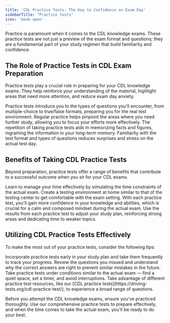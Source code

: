 ```yaml
---
title: 'CDL Practice Tests: The Key to Confidence on Exam Day'
sidebarTitle: "Practice tests"
icon: 'book-open'
---
```


Practice is paramount when it comes to the CDL knowledge exams. These practice tests are not just a preview of the exam format and questions; they are a fundamental part of your study regimen that build familiarity and confidence.

## The Role of Practice Tests in CDL Exam Preparation

Practice tests play a crucial role in preparing for your CDL knowledge exams. They help reinforce your understanding of the material, highlight areas that need more attention, and reduce exam day anxiety.

<AccordionGroup>

<Accordion title="Familiarize with Question Formats">
Practice tests introduce you to the types of questions you'll encounter, from multiple-choice to true/false formats, preparing you for the real test environment.
</Accordion>

<Accordion title="Identify Knowledge Gaps">
Regular practice helps pinpoint the areas where you need further study, allowing you to focus your efforts more effectively.
</Accordion>

<Accordion title="Boost Retention through Repetition">
The repetition of taking practice tests aids in memorizing facts and figures, ingraining the information in your long-term memory.
</Accordion>

<Accordion title="Reduce Test Anxiety">
Familiarity with the test format and types of questions reduces surprises and stress on the actual test day.
</Accordion>

</AccordionGroup>

## Benefits of Taking CDL Practice Tests

Beyond preparation, practice tests offer a range of benefits that contribute to a successful outcome when you sit for your CDL exams.

<AccordionGroup>

<Accordion title="Improve Time Management">
Learn to manage your time effectively by simulating the time constraints of the actual exam.
</Accordion>

<Accordion title="Simulate the Testing Experience">
Create a testing environment at home similar to that of the testing center to get comfortable with the exam setting.
</Accordion>

<Accordion title="Gain Confidence">
With each practice test, you'll gain more confidence in your knowledge and abilities, which is crucial for a calm and composed mindset during the actual exam.
</Accordion>

<Accordion title="Adjust Your Study Plan">
Use the results from each practice test to adjust your study plan, reinforcing strong areas and dedicating time to weaker topics.
</Accordion>

</AccordionGroup>

## Utilizing CDL Practice Tests Effectively

To make the most out of your practice tests, consider the following tips:

<AccordionGroup>

<Accordion title="Take Practice Tests Early and Often">
Incorporate practice tests early in your study plan and take them frequently to track your progress.
</Accordion>

<Accordion title="Use Corrected Tests as a Study Tool">
Review the questions you missed and understand why the correct answers are right to prevent similar mistakes in the future.
</Accordion>

<Accordion title="Mimic Exam Conditions">
Take practice tests under conditions similar to the actual exam — find a quiet space, set a timer, and avoid interruptions.
</Accordion>

<Accordion title="Explore Various Practice Test Resources">
Take advantage of different practice test resources, like our [CDL practice tests](https://driving-tests.org/cdl-practice-test/), to experience a broad range of questions.
</Accordion>

</AccordionGroup>

Before you attempt the CDL knowledge exams, ensure you've practiced thoroughly. Use our comprehensive practice tests to prepare effectively, and when the time comes to take the actual exam, you'll be ready to do your best.

